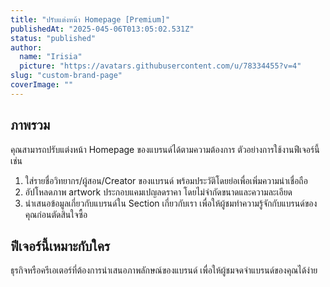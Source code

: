```yaml
---
title: "ปรับแต่งหน้า Homepage [Premium]"
publishedAt: "2025-045-06T013:05:02.531Z"
status: "published"
author:
  name: "Irisia"
  picture: "https://avatars.githubusercontent.com/u/78334455?v=4"
slug: "custom-brand-page"
coverImage: ""
---
```


## ภาพรวม

คุณสามารถปรับแต่งหน้า Homepage ของแบรนด์ได้ตามความต้องการ ตัวอย่างการใช้งานฟีเจอร์นี้ เช่น

1. ใส่รายชื่อวิทยากร/ผู้สอน/Creator ของแบรนด์ พร้อมประวัติโดยย่อเพื่อเพิ่มความน่าเชื่อถือ
2. อัปโหลดภาพ artwork ประกอบแคมเปญลดราคา โดยไม่จำกัดขนาดและความละเอียด
3. นำเสนอข้อมูลเกี่ยวกับแบรนด์ใน Section เกี่ยวกับเรา เพื่อให้ผู้ชมทำความรู้จักกับแบรนด์ของคุณก่อนตัดสินใจซื้อ

## ฟีเจอร์นี้เหมาะกับใคร

ธุรกิจหรือครีเอเตอร์ที่ต้องการนำเสนอภาพลักษณ์ของแบรนด์ เพื่อให้ผู้ชมจดจำแบรนด์ของคุณได้ง่าย
